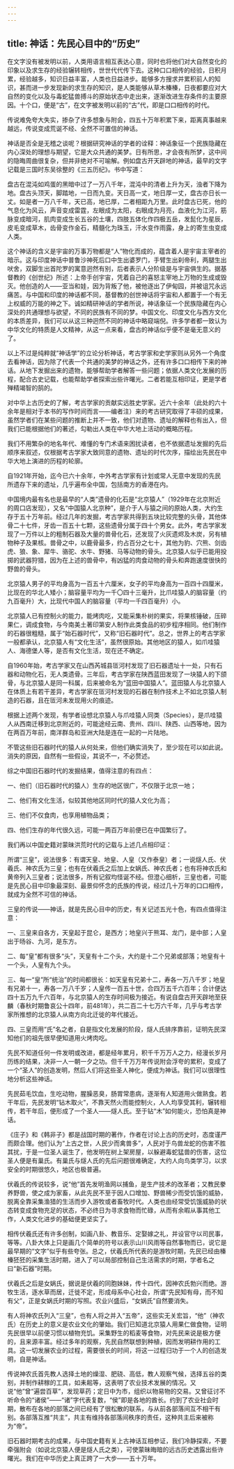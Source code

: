 ```yaml
---
---
---
```

title: 神话：先民心目中的“历史”
---




在文字没有被发明以前，人类用语言相互表达心意，同时也将他们对大自然变化的印象以及求生存的经验辗转相传，世世代代传下去。这种口口相传的经验，日积月累，经验越多，知识日益丰富，人类也日益进步。能够多方搜求并累积前人的知识，甚而进一步发现新的求生存的知识，是人类能够从草木榛榛，日夜都要应对大自然的变化以及与毒蛇猛兽搏斗的原始状态中走出来，逐渐改进生存条件的主要原因。十个口，便是“古”，在文字被发明以前的“古”代，即是口口相传的时代。

传说难免夸大失实，掺杂了许多想象与附会，四五十万年积累下来，距离真事越来越远，传说变成荒诞不经、全然不可置信的神话。

神话是否全是无稽之谈呢？根据研究神话的学者的诠释：神话象征一个民族隐藏在内心深处的理想与期望，它是大众共通的美梦。日有所思，才会夜有所梦，这中间的隐晦周曲很复杂，但并非绝对不可喻解。例如盘古开天辟地的神话，最早的文字记载是三国时东吴徐整的《三五历纪》。书中写道：

盘古在混沌如鸡蛋的黑暗中过了一万八千年，混沌中的清者上升为天，浊者下降为地。盘古头顶天，脚踏地，一日而九变。天日高一丈，地日厚一丈，盘古亦日长一丈。如是者一万八千年，天已高，地已厚，二者相距九万里。此时盘古已死，他的气息化为风云，声音变成雷霆，左眼成为太阳，右眼成为月亮，血液化为江河，筋脉变成暗河，肌肉变成生长五谷的土壤，四肢五体化作四极五岳，发髭化为星辰，皮毛变成草木，齿骨变作金石，精髓化为珠玉，汗水变作雨露，身上的寄生虫变成人类。

这个神话的含义是宇宙的万事万物都是“人”物化而成的，蕴含着人是宇宙主宰者的暗示。这与印度神话中普鲁沙神死后口中生出婆罗门，手臂生出刹帝利，两腿生出吠舍，双脚生出首陀罗的寓意迥然有别，后者表示人分阶级是与宇宙俱生的。据基督教的《创世纪》所述：上帝手创宇宙，凭着自己的喜怒主宰地上万物的生成或毁灭。他创造的人——亚当和娃，因为背叛了他，被他逐出了伊甸园，并被诅咒永远痛苦。与中国和印度的神话都不同，基督教的创世神话将宇宙和人都置于一个有无上权威的万能的神之下。诚如精研神话的学者所说，神话象征一个民族隐藏在内心深处的共通理想与欲望，不同的民族有不同的梦。中国文化、印度文化与西方文化的本质差异，我们可以从这三种迥然不同的神话中略窥端倪。许多学者都一致认为中华文化的特质是人文精神，从这一点来看，盘古的神话似乎便不是毫无意义的了。

以上不过是纯粹就“神话学”的立论分析神话，考古学家和史学家则从另外一个角度去看神话，因为除了代表一个共通的美梦的神话之外，还有许多口口相传下来的神话。从地下发掘出来的遗物，能够帮助学者解答一些问题；依据人类文化发展的历程，配合古史记载，也能帮助学者探索出些许曙光。二者若能互相印证，更是学者殚精竭智的鹄的。

对中华上古历史的了解，考古学家的贡献实远胜史学家。近六十余年（此处的六十余年是相对于本书的写作时间而言——编者注）来的考古研究取得了丰硕的成果，虽然学者们在某些问题的推断上并不一致，他们对遗物、遗址的解释也有出入，但我们已能根据他们的著述，勾勒出人类在中华大地上活动的概略历程。

我们不用繁杂的地名年代、难懂的专门术语来困扰读者，也不依据遗址发掘的先后顺序来叙述，仅根据考古学家大致同意的遗物、遗址的时代次序，描绘出先民在中华大地上演进的历程的轮廓。

自1921年开始，迄今已六十余年，中外考古学家有计划或常人无意中发现的先民所遗存下来的遗址，几乎遍布全中国，包括南方的香港在内。

中国境内最有名也是最早的“人类”遗骨的化石是“北京猿人”（1929年在北京附近的周口店发现），又名“中国猿人北京种”，是介于人与猿之间的原始人类，大约生存于五十万年前。经过几年的发掘，考古学家共得到五块比较完整的头骨，其他体骨二十七件，牙齿一百五十七颗，这些遗骨分属于四十个男女。此外，考古学家发现了一万件以上的粗制石器及大量的兽骨化石，还发现了火灰遗烬及木炭，另有植物种子及果核。兽骨之中，以鹿骨最多，约占百分之七十，其他为豹、穴熊、剑齿虎、狼、象、犀牛、骆驼、水牛、野猪、马等动物的骨头。北京猿人似乎已能用投掷的武器狩猎，因为在上述的兽骨中，有凶猛的肉食动物的骨头和奔跑速度很快的野兽的骨头。

北京猿人男子的平均身高为一百五十六厘米，女子的平均身高为一百四十四厘米，比现在的华北人矮小；脑容量平均为一千〇四十三毫升，比爪哇猿人的脑容量（约九百毫升）大，比现代中国人的脑容量（平均一千四百毫升）小。

北京猿人已有控制火的能力，能烤肉吃，又能采集朴树的果实，将果核锤破，压碎果仁，调成食物，与今南美土著印第安人制作此类食品的初步程序相同。他们制作的石器很粗糙，属于“始石器时代”，又称“旧石器时代”。总之，世界上的考古学家一般都承认，北京猿人有“文化生活”，虽然很原始。其他地区的猿人，如爪哇猿人、海德堡人等，是否有文化生活，现在还不确定。

自1960年始，考古学家又在山西芮城县匼河村发现了旧石器遗址十一处，只有石器和动物化石，无人类遗骨。三年后，考古学家在陕西蓝田发现了一块猿人的下颌骨，与北京猿人是同一科属，后来被命名为“蓝田中国猿人”。蓝田猿人与北京猿人在体质上有若干差异，考古学家在匼河村发现的石器在制作技术上不如北京猿人制造的石器，且在匼河未发现用火的痕迹。

根据上述两个发现，有学者设想北京猿人与爪哇猿人同类（Species），是爪哇猿人从西南迁移到北京附近的，可能途经云南、贵州、四川、陕西、山西等地，因为在两百万年前，南洋群岛和亚洲大陆是连在一起的一片陆地。

不管这些旧石器时代的猿人从何处来，但他们确实消失了，至少现在可以如此说。消失的原因，自然有一些假设，其说不一，不必赘述。

综之中国旧石器时代的发掘结果，值得注意的有四点：

一、他们（旧石器时代的猿人）生存的地区很广，不仅限于北京一地；

二、他们有文化生活，似较其他地区同时代的猿人文化为高；

三、他们不仅食肉，也享用植物品类；

四、他们生存的年代很久远，可能一两百万年前便已在中国繁衍了。

我们再以中国史籍对蒙昧洪荒时代的记载与上述几点相印证：

所谓“三皇”，说法很多：有谓天皇、地皇、人皇（又作泰皇）者；一说燧人氏、伏羲氏、神农氏为三皇；也有在伏羲氏之后加上女娲氏、神农氏者；也有将神农氏和黄帝列入三皇者；说法很多，所有记叙均怪诞不经。但澄心细析，三皇也者，可能是先民心目中印象最深刻、最景仰怀念的氏族的传说，经过几十万年的口口相传，就成为全然不可信的神话。

三皇的传说——神话，就是先民心目中的历史，有关记述五光十色，有四点值得注意：

一、三皇来自各方，天皇起于昆仑，是西方；地皇兴于熊耳、龙门，是中部；人皇出于旸谷、九河，是东方。

二、每“皇”都有很多“头”，天皇有十二个头，大约是十二个兄弟或部落；地皇有十一个头，人皇有九个头。

三、每一“皇”所“统治”的时间都很长：如天皇有兄弟十二，寿各一万八千岁；地皇有兄弟十一，寿各一万八千岁；人皇传一百五十世，合四万五千六百年；合计便达四十五万九千六百年，与北京猿人的生存时间极为接近。有说自盘古开天辟地至获麟（春秋时期鲁哀公十四年，前481年），共二百二十七万六千年，几乎与考古学家所推想的北京猿人从南方向北迁徙的年代接近。

四、三皇而用“氏”名之者，自是指文化发展的阶段，燧人氏排序靠前，证明先民深知他们的祖先很早便知道用火烤肉吃。

先民不知道任何一件发明或改进，都是经年累月，积千千万万人之力，经漫长岁月历练的结果，决非一人一朝一夕之功。但千千万万年传说附会浮夸的累积，变成了一个“圣人”的创造发明，然后人们将这些圣人神化，便成为神话。我们可以很理性地分析这些神话。

先民茹毛饮血，生吃动物，腥臊恶臭，肠胃常患病，逐渐有人知道用火做熟食。若干年后，先民发明“钻木取火”，不靠天然火而能控制火，人人均享受其利，辗转相传，若干年后，便形成了一个圣人——燧人氏。至于钻“木”如何能火，恐怕真是神话。

《庄子》和《韩非子》都是战国时期的著作，作者在讨论上古的历史时，态度谨严而颇合理。他们认为“上古之世，人民少而禽兽多”，人民对于鸟兽龙蛇的伤害不胜其扰，于是一位圣人诞生了，他发明在树上架房屋，以躲避毒蛇猛兽的伤害，这位圣人便是有巢氏。有巢氏与燧人氏的先后问题很难确定，大约人向鸟类学习，以求安全的时期很悠久，地区也极普遍。

伏羲氏的传说较多，说“他”首先发明渔网以捕鱼，是生产技术的改革者；又教民豢养野兽，使之成为家畜，从此先民不至于因人口增加、野兽稀少而受饥饿的威胁，脱离全靠采集渔猎的生活而步入游牧或者畜牧时代。人类也由经常受饥饿威胁的状态转变成食物充足的状态，不必终日为寻求食物而忙碌，从而有余暇从事其他工作，人类文化进步的基础便更坚实了。

相传伏羲氏还有许多创制，如画八卦、教音乐、定娶嫁之礼，并设官守以司民事，等等。八卦大体上只是画几个简单的符号以表示山川风雨等自然事物而已，说它是最早期的“文字”似乎有些夸张。总之，伏羲氏所代表的是游牧时期，先民已经由榛榛狉狉的采集生活时期，进入了可以局部控制自己生活需求的时期，学者名之曰“新石器”时期。

伏羲氏之后是女娲氏，据说是伏羲的同胞妹妹，传十四代，因神农氏勃兴而绝。游牧生活，逐水草而居，迁徙不定，形成母系中心社会，所谓“先民知有母，而不知有父”，正是女娲氏时期的写照。农业兴盛后，“女娲氏”自然要消失。

有人将神农氏列入“三皇”，也有人将之并入“五帝”，这些实无关宏旨，“他”（神农氏）在历史上的意义是农业文化的肇始。我们已知道北京猿人用果仁做食物，证明先民很早以前便习惯以植物充饥。采集野生的稻麦等食物，对先民来说是极方便的，且来源丰富。经过多年的观察，先民自然联想到种植，因而发明耕作用的工具。这一切发展农业的过程，需要很长的时间，将这一过程归功于一个人的创造发明，自是神话。

传说神农氏首先教人选择土地的燥湿、肥硗、高低，教人观察气候，选择五谷的类别，并制作耕稼的工具，如耒耜等，这表明了农业技术发展的情况。又说“他”曾“遍尝百草”，发现草药；定日中为市，组织以物易物的交易。又曾征讨不听命令的“诸侯”——“诸”字代表复数，“侯”即是各地的酋长。约到了农业社会时期，散布在各地的部落之间已经有了很松散的联系，与从前各部落间互不相干有别。各部落互推“共主”，共主有维持各部落间秩序的责任，这种共主后来被称为“帝”。

旧石器时期考古的成果，与中国史籍有关上古神话互相参证，我们冷静探索，不要牵强附会（如说北京猿人便是燧人氏之类），可使蒙昧晦暗的远古历史透露出些许曙光。我们在中华历史上真正跨了一大步——五十万年。
